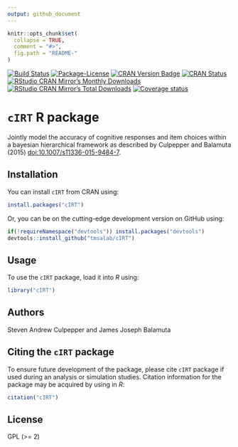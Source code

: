 ```yaml
---
output: github_document
---
```


<!-- README.md is generated from README.Rmd. Please edit that file -->

```r
knitr::opts_chunk$set(
  collapse = TRUE,
  comment = "#>",
  fig.path = "README-"
)
```

[![Build Status](https://travis-ci.org/tmsalab/cIRT.svg)](https://travis-ci.org/tmsalab/cIRT)
[![Package-License](http://img.shields.io/badge/license-GPL%20(%3E=2)-brightgreen.svg?style=flat)](http://www.gnu.org/licenses/gpl-2.0.html)
[![CRAN Version Badge](http://www.r-pkg.org/badges/version/cIRT)](https://cran.r-project.org/package=cIRT)
[![CRAN Status](https://cranchecks.info/badges/worst/cIRT)](https://cran.r-project.org/web/checks/check_results_cIRT.html)
[![RStudio CRAN Mirror's Monthly Downloads](http://cranlogs.r-pkg.org/badges/cIRT?color=brightgreen)](http://www.r-pkg.org/pkg/cIRT)
[![RStudio CRAN Mirror's Total Downloads](http://cranlogs.r-pkg.org/badges/grand-total/cIRT?color=brightgreen)](http://www.r-pkg.org/pkg/cIRT)
[![Coverage status](https://codecov.io/gh/tmsalab/cIRT/branch/master/graph/badge.svg)](https://codecov.io/github/tmsalab/cIRT?branch=master)

# `cIRT` R package

Jointly model the accuracy of cognitive responses and item choices
within a bayesian hierarchical framework as described by Culpepper and
Balamuta (2015) <doi:10.1007/s11336-015-9484-7>.

## Installation

You can install `cIRT` from CRAN using:

```r
install.packages("cIRT")
```

Or, you can be on the cutting-edge development version on GitHub using:

```r
if(!requireNamespace("devtools")) install.packages("devtools")
devtools::install_github("tmsalab/cIRT")
```

## Usage

To use the `cIRT` package, load it into _R_ using:

```r
library("cIRT")
```

## Authors

Steven Andrew Culpepper and James Joseph Balamuta

## Citing the `cIRT` package

To ensure future development of the package, please cite `cIRT`
package if used during an analysis or simulation studies. Citation information
for the package may be acquired by using in *R*:

```r
citation("cIRT")
```

## License

GPL (>= 2)
